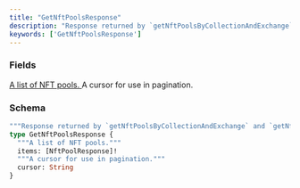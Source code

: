 ```yaml
---
title: "GetNftPoolsResponse"
description: "Response returned by `getNftPoolsByCollectionAndExchange` and `getNftPoolsByOwner`."
keywords: ['GetNftPoolsResponse']
---
```


### Fields

<a href="/api-reference/types/nftpoolresponse">
  <ResponseField name="items" type="[NftPoolResponse]!" required>
    A list of NFT pools.
  </ResponseField>
</a>

<ResponseField name="cursor" type="String">
  A cursor for use in pagination.
</ResponseField>

### Schema


```graphql 
"""Response returned by `getNftPoolsByCollectionAndExchange` and `getNftPoolsByOwner`."""
type GetNftPoolsResponse {
  """A list of NFT pools."""
  items: [NftPoolResponse]!
  """A cursor for use in pagination."""
  cursor: String
}
```
